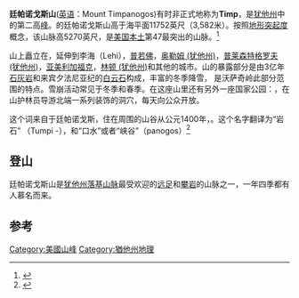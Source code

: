{{Infobox mountain
| name = 廷帕诺戈斯山
| Photo = Mount Timpanogos at sunset.jpg
| Caption = 日暮之景
| Elevation = 3582米<ref name="peaklist">[http://peaklist.org/USlists/USP5000.html "America's 57 - the Ultras"] {{Wayback|url=http://peaklist.org/USlists/USP5000.html |date=20220317112446 }}. Peaklist.org. Retrieved 2013-01-31.</ref>
| Prominence = 1610米<ref name="peaklist"/>
| listing =  
| location = [[犹他县|犹他县]], [[犹他州|犹他州]]
| range = {{link-en|沃萨奇岭|Wasatch Range}}
| map = USA Utah
| map_caption = 美国犹他州.
| label_position = 
| map_size = 250
| lat_d  =  40 | lat_m  = 23 | lat_s  = 27.01 | lat_NS  = N
| long_d = 111 | long_m = 38 | long_s = 45.40 | long_EW = W
| coordinates_ref = 
| region = US-UT
| topo = [[美国地质调查局|USGS]] 廷帕诺戈斯山
| first_ascent = 
}}

'''廷帕诺戈斯山'''([[英语|英语]]：Mount Timpanogos)有时非正式地称为'''Timp'''，是[[犹他州|犹他州]]{{link-en|沃萨奇岭|Wasatch Range}}中的第二高[[山|峰]]。{{link-en|尤因塔-瓦萨奇国家森林公园|Uinta-Wasatch-Cache National Forest}}的廷帕诺戈斯山高于海平面11752英尺（3,582米）。按照[[地形突起度|地形突起度]]概念，该山脉高5270英尺，是[[美国本土|美国本土]]第47最突出的山脉。<ref>{{cite web |url=http://www.peakbagger.com/list.aspx?lid=41203 |title=USA Lower 48 Peaks with 5000 feet of Prominence - Peakbagger.com |publisher=www.peakbagger.com |accessdate=2009-02-08 |archive-date=2021-11-06 |archive-url=https://web.archive.org/web/20211106113518/https://www.peakbagger.com/list.aspx?lid=41203 }}</ref>

山上矗立在{{link-en|犹他谷|Utah Valley}}，延伸到李海（Lehi），[[普若佛|普若佛]]，[[奥勒姆_(犹他州)|奥勒姆 (犹他州)]]，[[普莱森特格罗夫_(犹他州)|普莱森特格罗夫 (犹他州)]]，[[亚美利加福克|亚美利加福克]]，[[林顿_(犹他州)|林顿 (犹他州)]]和其他的城市。山的暴露部分是由3亿年[[石灰岩|石灰岩]]和来宾夕法尼亚纪的[[白云石|白云石]]构成，丰富的冬季降雪， 是沃萨奇岭此部分范围的特点。雪崩活动常见于冬季和春季。在这座山里还有另外一座国家公园：{{link-en|廷帕诺戈斯洞穴国家公园|Timpanogos Cave National Monument}}，在山护林员导游北端一系列装饰的洞穴，每天向公众开放。

这个词来自于廷帕诺戈斯，住在周围的山谷从公元1400年{{link-en|廷帕诺戈特部落|Uintah and Ouray Indian Reservation}}，。这个名字翻译为“岩石” （Tumpi -），和“口水”或者“峡谷”（panogos）<ref>{{Cite web |url=http://www.nps.gov/tica/faqs.htm |title=存档副本 |access-date=2014-07-15 |archive-date=2022-06-19 |archive-url=https://web.archive.org/web/20220619114427/https://www.nps.gov/tica/faqs.htm }}</ref>

== 登山 ==
廷帕诺戈斯山是[[犹他州|犹他州]][[落基山脉|落基山脉]]最受欢迎的[[远足|远足]]和[[攀岩|攀岩]]的山脉之一，一年四季都有人慕名而来。

== 参考 ==
{{Reflist|2}}

{{Utah-stub}}
{{normdaten}}
[[Category:美國山峰|Category:美國山峰]]
[[Category:猶他州地理|Category:猶他州地理]]
